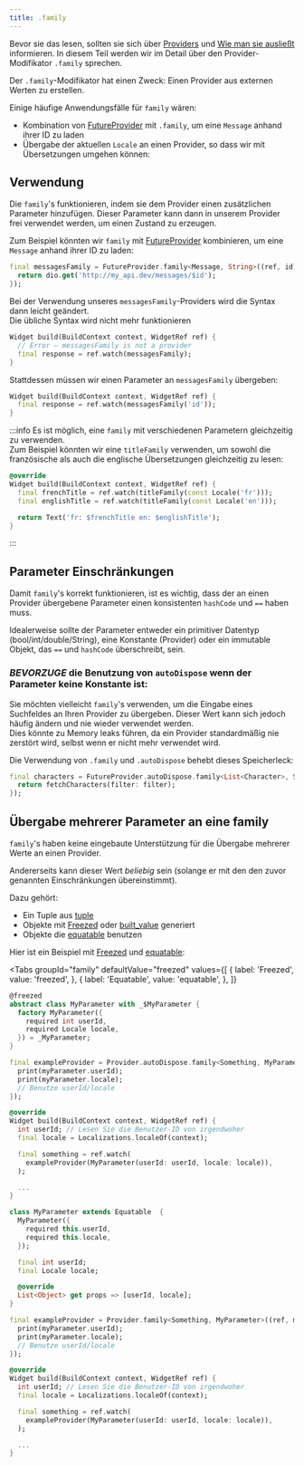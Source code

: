 ```yaml
---
title: .family
---
```



Bevor sie das lesen, sollten sie sich über [Providers](/docs/concepts2/providers) und [Wie man sie ausließt](/docs/concepts/reading) informieren.
In diesem Teil werden wir im Detail über den Provider-Modifikator `.family` sprechen.

Der `.family`-Modifikator hat einen Zweck: Einen Provider aus externen Werten zu erstellen.

Einige häufige Anwendungsfälle für `family` wären:

- Kombination von [FutureProvider] mit `.family`, um eine `Message` anhand ihrer ID zu laden
- Übergabe der aktuellen `Locale` an einen Provider, so dass wir mit Übersetzungen umgehen können:

## Verwendung

Die `family`'s funktionieren, indem sie dem Provider einen zusätzlichen Parameter hinzufügen.
Dieser Parameter kann dann in unserem Provider frei verwendet werden, um einen Zustand zu erzeugen.

Zum Beispiel könnten wir `family` mit [FutureProvider] kombinieren, um eine `Message` anhand ihrer ID zu laden:

```dart
final messagesFamily = FutureProvider.family<Message, String>((ref, id) async {
  return dio.get('http://my_api.dev/messages/$id');
});
```

Bei der Verwendung unseres `messagesFamily`-Providers wird die Syntax dann leicht geändert.  
Die übliche Syntax wird nicht mehr funktionieren

```dart
Widget build(BuildContext context, WidgetRef ref) {
  // Error – messagesFamily is not a provider
  final response = ref.watch(messagesFamily);
}
```

Stattdessen müssen wir einen Parameter an `messagesFamily` übergeben:

```dart
Widget build(BuildContext context, WidgetRef ref) {
  final response = ref.watch(messagesFamily('id'));
}
```

:::info
Es ist möglich, eine `family` mit verschiedenen Parametern gleichzeitig zu verwenden.  
Zum Beispiel könnten wir eine `titleFamily` verwenden, um sowohl die französische als auch die englische
Übersetzungen gleichzeitig zu lesen:

```dart
@override
Widget build(BuildContext context, WidgetRef ref) {
  final frenchTitle = ref.watch(titleFamily(const Locale('fr')));
  final englishTitle = ref.watch(titleFamily(const Locale('en')));

  return Text('fr: $frenchTitle en: $englishTitle');
}
```

:::

## Parameter Einschränkungen

Damit `family`'s korrekt funktionieren, ist es wichtig, dass der an einen Provider 
übergebene Parameter einen konsistenten `hashCode` und `==` haben muss.

Idealerweise sollte der Parameter entweder ein primitiver Datentyp (bool/int/double/String),
eine Konstante (Provider) oder ein immutable Objekt, das `==` und `hashCode` überschreibt, sein.

### _BEVORZUGE_ die Benutzung von `autoDispose` wenn der Parameter keine Konstante ist:

Sie möchten vielleicht `family`'s verwenden, um die Eingabe eines Suchfeldes an Ihren Provider zu übergeben.
Dieser Wert kann sich jedoch häufig ändern und nie wieder verwendet werden.  
Dies könnte zu Memory leaks führen, da ein Provider standardmäßig nie zerstört wird, 
selbst wenn er nicht mehr verwendet wird.

Die Verwendung von `.family` und `.autoDispose` behebt dieses Speicherleck:

```dart
final characters = FutureProvider.autoDispose.family<List<Character>, String>((ref, filter) async {
  return fetchCharacters(filter: filter);
});
```

## Übergabe mehrerer Parameter an eine family

`family`'s  haben keine eingebaute Unterstützung für die Übergabe mehrerer Werte an einen Provider.

Andererseits kann dieser Wert _beliebig_ sein (solange er mit den
den zuvor genannten Einschränkungen übereinstimmt).

Dazu gehört:

- Ein Tuple aus [tuple](http://pub.dev/packages/tuple)
- Objekte mit [Freezed] oder [built_value](https://pub.dev/packages/built_value) generiert 
- Objekte die [equatable](https://pub.dev/packages/equatable) benutzen

Hier ist ein Beispiel mit [Freezed] und [equatable]:

<Tabs
  groupId="family"
  defaultValue="freezed"
  values={[
    { label: 'Freezed', value: 'freezed', },
    { label: 'Equatable', value: 'equatable', },
  ]}
>

<TabItem value="freezed">

```dart
@freezed
abstract class MyParameter with _$MyParameter {
  factory MyParameter({
    required int userId,
    required Locale locale,
  }) = _MyParameter;
}

final exampleProvider = Provider.autoDispose.family<Something, MyParameter>((ref, myParameter) {
  print(myParameter.userId);
  print(myParameter.locale);
  // Benutze userId/locale
});

@override
Widget build(BuildContext context, WidgetRef ref) {
  int userId; // Lesen Sie die Benutzer-ID von irgendwoher
  final locale = Localizations.localeOf(context);

  final something = ref.watch(
    exampleProvider(MyParameter(userId: userId, locale: locale)),
  );

  ...
}
```

</TabItem>
<TabItem value="equatable">

```dart
class MyParameter extends Equatable  {
  MyParameter({
    required this.userId,
    required this.locale,
  });

  final int userId;
  final Locale locale;

  @override
  List<Object> get props => [userId, locale];
}

final exampleProvider = Provider.family<Something, MyParameter>((ref, myParameter) {
  print(myParameter.userId);
  print(myParameter.locale);
  // Benutze userId/locale
});

@override
Widget build(BuildContext context, WidgetRef ref) {
  int userId; // Lesen Sie die Benutzer-ID von irgendwoher
  final locale = Localizations.localeOf(context);

  final something = ref.watch(
    exampleProvider(MyParameter(userId: userId, locale: locale)),
  );

  ...
}
```
</TabItem>
</Tabs>

[freezed]: https://pub.dev/packages/freezed
[equatable]: https://pub.dev/packages/equatable
[futureprovider]: https://pub.dev/documentation/hooks_riverpod/3.0.0-dev.18/hooks_riverpod/FutureProvider-class.html
